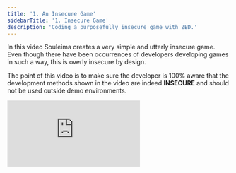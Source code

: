 ```yaml
---
title: '1. An Insecure Game'
sidebarTitle: '1. Insecure Game'
description: 'Coding a purposefully insecure game with ZBD.'
---
```


In this video Souleima creates a very simple and utterly insecure game. Even though there have been occurrences of developers developing games in such a way, this is overly insecure by design.

The point of this video is to make sure the developer is 100% aware that the development methods shown in the video are indeed **INSECURE** and should not be used outside demo environments.

<iframe
  className="w-full aspect-video rounded-lg"
  src="https://www.youtube.com/embed/o8hODLdBaJ4"
  title="ZBD Dev - An Insecure Game"
  frameborder="0"
  allow="accelerometer; fullscreen; autoplay; clipboard-write; encrypted-media; gyroscope; picture-in-picture"
  allowfullscreen
></iframe>